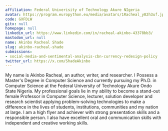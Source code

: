 ```yaml
---
affiliation: Federal Univerisity of Technology Akure NIgeria
avatar: https://program.europython.eu/media/avatars/1Racheal_y02h3uf.jpg
code: GXFDLW
gitx: null
homepage: null
linkedin_url: https://www.linkedin.com/in/racheal-akinbo-43378bb3/
mastodon_url: null
name: Akinbo Racheal Shade
slug: akinbo-racheal-shade
submissions:
- social-media-and-sentimental-analysis-cbn-currency-redesign-policy
twitter_url: https://x.com/ShadeAkinbo
---
```


My name is Akinbo Racheal, an author, writer, and researcher. I Possess a Master's Degree in Computer Science and currently pursuing my Ph.D. in Computer Science at the Federal University of Technology Akure Ondo State Nigeria.
My professional goals lie in my ability to become a stand-out female Professor in Computer Science, lecturer, solution developer and research scientist applying problem-solving technologies to make a difference in the lives of students, institutions, communities and my nation at large.
I am a high flyer and achiever with strong presentation skills and a responsible person. I also have excellent oral and communication skills with independent and creative working skills.
